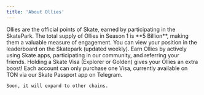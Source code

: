 ```yaml
---
title: 'About Ollies'
---
```


<CardGroup cols={1}>
  <Card title="Ollies?" icon="question">
    Ollies are the official points of Skate, earned by participating in the SkatePark. 
    The total supply of Ollies in Season 1 is **5 Billion**, making them a valuable measure of engagement. 
    You can view your position in the leaderboard on the Skatepark (updated weekly).
  </Card>
  <Card title="How to earn Ollies?" icon="arrow-trend-up">
    Earn Ollies by actively using Skate apps, participating in our community, and referring your friends.
  </Card>
  <Card title="Skate Visa" icon="rocket-launch">
    Holding a Skate Visa (Explorer or Golden) gives your Ollies an extra boost! 
    Each account can only purchase one Visa, currently available on TON via our Skate Passport app on Telegram. 

    Soon, it will expand to other chains.
  </Card>
</CardGroup>



